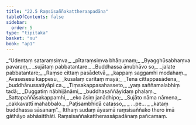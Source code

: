 ```yaml
---
title: "22.5 Raṃsisaññakattheraapadāna"
tableOfContents: false
sidebar:
  order: 5
type: "tipitaka"
basket: "su"
book: "ap1"
---
```



<DynamicBreadcrumb />

<Division number="21" book="ap1" bookNo="20" page="235">

<Paragraph number="2850" type="verses" book="ap1">
_“Udentaṃ sataraṃsiṃva,_  
_pītaraṃsiṃva bhāṇumaṃ;_  
_Byagghūsabhaṃva pavaraṃ,_  
_sujātaṃ pabbatantare._  

</Paragraph>

</Division>
<Division number="22" book="ap1" bookNo="20" page="235">

<Paragraph number="2851" type="verses" book="ap1">
_Buddhassa ānubhāvo so,_  
_jalate pabbatantare;_  
_Raṃse cittaṃ pasādetvā,_  
_kappaṃ saggamhi modahaṃ._  

</Paragraph>

</Division>
<Division number="23" book="ap1" bookNo="20" page="235">

<Paragraph number="2852" type="verses" book="ap1">
_Avasesesu kappesu,_  
_kusalaṃ caritaṃ mayā;_  
_Tena cittappasādena,_  
_buddhānussatiyāpi ca._  

</Paragraph>

</Division>
<Division number="24" book="ap1" bookNo="20" page="235">

<Paragraph number="2853" type="verses" book="ap1">
_Tiṃsakappasahasseto,_  
_yaṃ saññamalabhiṃ tadā;_  
_Duggatiṃ nābhijānāmi,_  
_buddhasaññāyidaṃ phalaṃ._  

</Paragraph>

</Division>
<Division number="25" book="ap1" bookNo="20" page="235">

<Paragraph number="2854" type="verses" book="ap1">
_Sattapaññāsakappamhi,_  
_eko āsiṃ janādhipo;_  
_Sujāto nāma nāmena,_  
_cakkavattī mahabbalo._  

</Paragraph>

</Division>
<Division number="26" book="ap1" bookNo="20" page="235">

<Paragraph number="2855" type="verses" book="ap1">
_Paṭisambhidā catasso,_  
_ …pe… _  
_kataṃ buddhassa sāsanaṃ”._  

</Paragraph>

<Paragraph number="2856" book="ap1">
Itthaṃ sudaṃ āyasmā raṃsisaññako thero imā gāthāyo abhāsitthāti.

</Paragraph>
</Division>

<Paragraph number="2857" type="center" book="ap1">
Raṃsisaññakattherassāpadānaṃ pañcamaṃ.
</Paragraph>